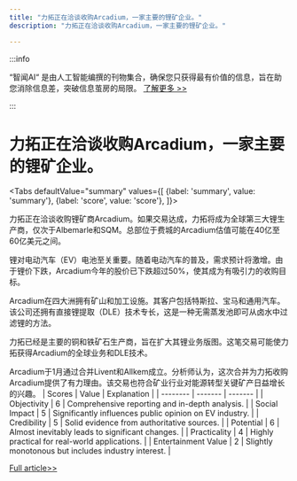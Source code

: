 ```yaml
---
title: "力拓正在洽谈收购Arcadium，一家主要的锂矿企业。"
description: "力拓正在洽谈收购Arcadium，一家主要的锂矿企业。"

---
```



:::info

“智闻AI“ 是由人工智能编撰的刊物集合，确保您只获得最有价值的信息，旨在助您消除信息差，突破信息茧房的局限。  [了解更多 >>](/)

:::

# 力拓正在洽谈收购Arcadium，一家主要的锂矿企业。


<Tabs
	defaultValue="summary"
	values={[
	{label: 'summary', value: 'summary'},
	{label: 'score', value: 'score'},
]}>
<TabItem value="summary">


力拓正在洽谈收购锂矿商Arcadium。如果交易达成，力拓将成为全球第三大锂生产商，仅次于Albemarle和SQM。总部位于费城的Arcadium估值可能在40亿至60亿美元之间。

锂对电动汽车（EV）电池至关重要。随着电动汽车的普及，需求预计将激增。由于锂价下跌，Arcadium今年的股价已下跌超过50%，使其成为有吸引力的收购目标。

Arcadium在四大洲拥有矿山和加工设施。其客户包括特斯拉、宝马和通用汽车。该公司还拥有直接锂提取（DLE）技术专长，这是一种无需蒸发池即可从卤水中过滤锂的方法。

力拓已经是主要的铜和铁矿石生产商，旨在扩大其锂业务版图。这笔交易可能使力拓获得Arcadium的全球业务和DLE技术。

Arcadium于1月通过合并Livent和Allkem成立。分析师认为，这次合并为力拓收购Arcadium提供了有力理由。该交易也符合矿业行业对能源转型关键矿产日益增长的兴趣。
</TabItem>
<TabItem value="score">
	| Scores     | Value   | Explanation |
	| -------- | ------- | ------- |
	| Objectivity  | 6    | Comprehensive reporting and in-depth analysis.    |
	| Social Impact | 5     | Significantly influences public opinion on EV industry.    |
	| Credibility    | 5    | Solid evidence from authoritative sources.    |
	| Potential    | 6    | Almost inevitably leads to significant changes.    |
	| Practicality    | 4    | Highly practical for real-world applications.    |
	| Entertainment Value    | 2    | Slightly monotonous but includes industry interest.    |
</TabItem>
</Tabs>

[Full article>>](https://www.cnbc.com/2024/10/04/rio-tinto-in-talks-to-buy-lithium-miner-arcadium-sources-tell-reuters.html)
